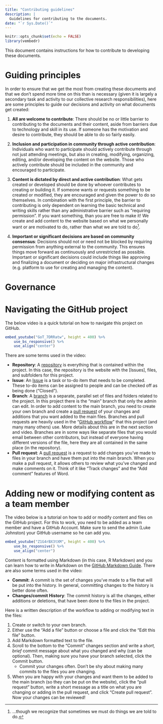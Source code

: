 ```yaml
---
title: "Contributing guidelines"
description: |
  Guidelines for contributing to the documents.
date: "`r Sys.Date()`"
---
```


```r
knitr::opts_chunk$set(echo = FALSE)
library(vembedr)
```

This document contains instructions for how to contribute to developing these
documents.

# Guiding principles

In order to ensure that we get the most from creating these documents and that
we don't spend more time on this than is necessary (given it is largely a
secondary task and activity to our collective research responsibilities),
here are some principles to guide our decisions and activity on what documents
get created:

1. **All are welcome to contribute**: There should be no or little barrier to
contributing to the documents and their content, aside from barriers due to
technology and skill in its use. If someone has the motivation and desire to
contribute, they should be able to do so fairly easily.

2. **Inclusion and participation in community through active contribution**:
Individuals who want to participate should actively contribute through not just
attending meetings, but also in creating, modifying, organizing, editing, and/or
developing the content on the website. Those who actively contribute should be
included in the community and encouraged to participate. 

3. **Content is dictated by direct and active contribution**: What gets created
or developed should be done by whoever contributes to creating or building it.
If someone wants or requests something to be created or modified, they are
encouraged and given the power to do so themselves. 
In combination with the first principle, the barrier to contributing is only 
dependent on learning the basic technical and writing skills rather than
any administrative barrier such as "requiring permission". If you want something,
than you are free to make it! We create and add content to the website based on
what we personally want or are motivated to do, rather than what we are told to
do^[...though we recognize that sometimes we must do things we are told to do.].

4. **Important or significant decisions are based on community consensus**:
Decisions should not or need not be blocked by requiring permission from
anything external to the community. This ensures things move forward as
continuously and unrestricted as possible. Important or significant decisions
could include things like approving and finalizing a document or deciding on
major infrastructural changes (e.g. platform to use for creating and managing
the content).

# Governance

# Navigating the GitHub project

The below video is a quick tutorial on how to navigate this project
on GitHub.

```r
embed_youtube("GoT_7DRRatw", height = 400) %>% 
    use_bs_responsive() %>% 
    use_align("center")
```

There are some terms used in the video:

- **Repository**: A [repository] is everything that is contained within
the project. In this case, the repository is the website with the 
[Issues], files, and subfolders for this project.
- **Issue**: An [Issue] is a task or to-do item that needs to be
completed. These to-do items can be assigned to people and can be
checked off as being done ("Closed").
- **Branch**: A [branch] is a separate, parallel set of files and
folders related to the project. In this project there is the "main"
branch that only the admin can edit. In order to add content
to the main branch, you need to create your own branch and create a
[pull request] of your changes and additions that you want added to
the main files. Branches and pull requests are heavily used in the
"[GitHub workflow]" that this project (and many many others) use.
More details about this are in the next section and video. Branches are
in some ways like separate files that you would email between other
contributors, but instead of everyone having different versions of the
file, here they are all contained in the same place (in the repository).
- **Pull request**: A [pull request] is a request to add changes
you've made to files in your branch and have them put into the main
branch. When you make a pull request, it allows others to review what
you've changed and make comments on it. Think of it like "Track changes"
and the "Add comment" features of Word.

[pull request]: https://docs.github.com/en/github/collaborating-with-issues-and-pull-requests/about-pull-requests
[GitHub workflow]: https://guides.github.com/introduction/flow/
[Issue]: https://guides.github.com/features/issues/
[repository]: https://docs.github.com/en/github/creating-cloning-and-archiving-repositories/about-repositories
[branch]: https://docs.github.com/en/github/getting-started-with-github/github-glossary#branch

# Adding new or modifying content as a team member

The video below is a tutorial on how to add or modify content and files
on the GitHub project. For this to work, you need to be added as a team
member and have a GitHub Account. Make sure to send the admin (Luke Johnston)
your GitHub username so he can add you.

```r
embed_youtube("Z1G4rBX3tXM", height = 400) %>% 
    use_bs_responsive() %>% 
    use_align("center")
```

Content is formatted using Markdown (in this case, R Markdown) and you
can learn how to write in Markdown on the 
[GitHub Markdown Guide](https://guides.github.com/features/mastering-markdown/).
There are also some terms used in the video:

- **Commit**: A commit is the set of changes you've made to a file that
will be put into the history. In general, committing changes to the
history is better done often.
- **Changes/commit History**: The commit history is all the changes,
either additions or deletions, that have been done to the files in the
project.

Here is a written description of the workflow to adding or modifying
text in the files:

1. Create or switch to your own branch.
2. Either use the "Add a file" button or choose a file and click the
"Edit this file" button.
3. Add Markdown formatted text to the file.
4. Scroll to the bottom to the "Commit" changes section and write
a *short, brief* commit message about what you changed and why (can be optional).
Then, making sure you have your branch selected, click the Commit button.
    - Commit your changes often. Don't be shy about making many commits
    to the files you are changing.
5. When you are happy with your changes and want them to be added to 
the main branch (so they can be put on the website), click the "pull
request" button, write a short message as a title on what you are
changing or adding in the pull request, and click "Create pull request".
Now your changes can be reviewed!
